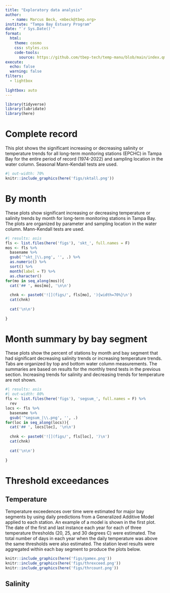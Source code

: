 ```yaml
---
title: "Exploratory data analysis"
author: 
   - name: Marcus Beck, <mbeck@tbep.org>
institute: "Tampa Bay Estuary Program"
date: "`r Sys.Date()`"
format:
  html:
    theme: cosmo
    css: styles.css
    code-tools: 
      source: https://github.com/tbep-tech/temp-manu/blob/main/index.qmd
execute:
  echo: false
  warning: false
filters:
  - lightbox
  
lightbox: auto
---
```


```r
library(tidyverse)
library(lubridate)
library(here)
```

# Complete record

This plot shows the significant increasing or decreasing salinity or temperature trends for all long-term monitoring stations (EPCHC) in Tampa Bay for the entire period of record (1974-2022) and sampling location in the water column. Seasonal Mann-Kendall tests are used.

```r
#| out-width: 70%
knitr::include_graphics(here('figs/sktall.png'))
```

# By month

These plots show significant increasing or decreasing temperature or salinity trends by month for long-term monitoring stations in Tampa Bay.  The plots are organized by parameter and sampling location in the water column. Mann-Kendall tests are used.

::: panel-tabset
```r
#| results: asis
fls <- list.files(here('figs'), 'skt_', full.names = F)
mos <- fls %>% 
  basename %>% 
  gsub('^skt_|\\.png', '', .) %>% 
  as.numeric() %>% 
  sort() %>% 
  month(label = T) %>% 
  as.character()
for(mo in seq_along(mos)){
  cat('## ', mos[mo], '\n\n')
  
  chnk <- paste0('![](figs/', fls[mo], '){width=70%}\n')
  cat(chnk)
  
  cat('\n\n')
  
}
```
:::

# Month summary by bay segment

These plots show the percent of stations by month and bay segment that had significant decreasing salinity trends or increasing temperature trends. Tabs are organized by top and bottom water column measurements.  The summaries are based on results for the monthly trend tests in the previous section. Increasing trends for salinity and decreasing trends for temperature are not shown.

::: panel-tabset
```r
#| results: asis
#| out-width: 80%
fls <- list.files(here('figs'), 'segsum_', full.names = F) %>% 
  rev
locs <- fls %>% 
  basename %>% 
  gsub('^segsum_|\\.png', '', .)
for(loc in seq_along(locs)){
  cat('## ', locs[loc], '\n\n')
  
  chnk <- paste0('![](figs/', fls[loc], ')\n')
  cat(chnk)
  
  cat('\n\n')
  
}
```
:::

# Threshold exceedances

::: panel-tabset

## Temperature

Temperature exceedences over time were estimated for major bay segments by using daily predictions from a Generalized Additive Model applied to each station. An example of a model is shown in the first plot. The date of the first and last instance each year for each of three temperature thresholds (20, 25, and 30 degrees C) were estimated.  The total number of days in each year when the daily temperature was above the same thresholds were also estimated.  The station level results were aggregated within each bay segment to produce the plots below.

```r
knitr::include_graphics(here('figs/gamex.png'))
knitr::include_graphics(here('figs/threxceed.png'))
knitr::include_graphics(here('figs/thrcount.png'))
```

## Salinity 

:::
